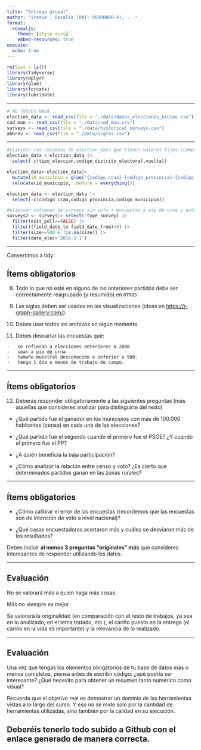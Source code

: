 ```yaml
---
title: "Entrega grupal"
author: "iratxe , Rosalía (DNI: 00000000-X), ..."
format:
  revealjs:
    theme: [style.scss]
    embed-resources: true
execute: 
  echo: true
---
```


```r
rm(list = ls())
library(tidyverse)
library(dplyr)
library(glue)
library(forcats)
library(lubridate)
```

------------------------------------------------------------------------

```r
# NO TOQUES NADA
election_data <- read_csv(file = "./data/datos_elecciones_brutos.csv")
cod_mun <- read_csv(file = "./data/cod_mun.csv")
surveys <- read_csv(file = "./data/historical_surveys.csv")
abbrev <- read_csv(file = "./data/siglas.csv")
```

------------------------------------------------------------------------

```r
#eliminar las columnas de election_data que tienen valores fijos (comprobado con unique):
election_data <-election_data |>
  select(-c(tipo_eleccion,codigo_distrito_electoral,vuelta))

election_data<-election_data|> 
  mutate(id_municipio = glue("{codigo_ccaa}-{codigo_provincia}-{codigo_municipio}")) |> 
  relocate(id_municipio, .before = everything())

election_data <- election_data |> 
  select(-c(codigo_ccaa,codigo_provincia,codigo_municipio))

#eliminar columnas de surveys sin info + encuestas a pie de urna y anteriores a 2016
surveys2 <- surveys|> select(-type_survey) |>
  filter(exit_poll==FALSE) |> 
  filter((field_date_to-field_date_from)>0) |> 
  filter(size>=500 & !is.na(size)) |> 
  filter(date_elec>'2016-1-1')
```

------------------------------------------------------------------------

Convertimos a tidy:

## Ítems obligatorios

8.  Todo lo que no esté en alguno de los anteriores partidos debe ser correctamente reagrupado (y resumido) en `OTROS`

9.  Las siglas deben ser usadas en las visualizaciones (ideas en <https://r-graph-gallery.com/>).

10. Debes usar todos los archivos en algún momento.

11. Debes descartar las encuestas que:

```         
-   se refieran a elecciones anteriores a 2008
-   sean a pie de urna
-   tamaño muestral desconocido o inferior a 500.
-   tenga 1 día o menos de trabajo de campo.
```

------------------------------------------------------------------------

## Ítems obligatorios

12. Deberás responder obligatoriamente a las siguientes preguntas (más aquellas que consideres analizar para distinguirte del resto)

-   ¿Qué partido fue el ganador en los municipios con más de 100.000 habitantes (censo) en cada una de las elecciones?

-   ¿Qué partido fue el segundo cuando el primero fue el PSOE? ¿Y cuando el primero fue el PP?

-   ¿A quién beneficia la baja participación?

-   ¿Cómo analizar la relación entre censo y voto? ¿Es cierto que determinados partidos ganan en las zonas rurales?

------------------------------------------------------------------------

## Ítems obligatorios

-   ¿Cómo calibrar el error de las encuestas (recordemos que las encuestas son de intención de voto a nivel nacional)?

-   ¿Qué casas encuestadoras acertaron más y cuáles se desviaron más de los resultados?

Debes incluir [**al menos 3 preguntas "originales" más**]{.hl-orange} que consideres interesantes de responder utilizando los datos.

------------------------------------------------------------------------

## Evaluación

No se valorará más a quien haga más cosas.

Más no siempre es mejor

Se valorará la originalidad (en comparación con el resto de trabajos, ya sea en lo analizado, en el tema tratado, etc.), el cariño puesto en la entrega (el cariño en la vida es importante) y la relevancia de lo realizado.

------------------------------------------------------------------------

## Evaluación

Una vez que tengas los elementos obligatorios de tu base de datos más o menos completos, piensa antes de escribir código: ¿qué podría ser interesante? ¿Qué necesito para obtener un resumen tanto numérico como visual?

Recuerda que el objetivo real es demostrar un dominio de las herramientas vistas a lo largo del curso. Y eso no se mide solo por la cantidad de herramientas utilizadas, sino también por la calidad en su ejecución.

## Deberéis tenerlo todo subido a Github con el enlace generado de manera correcta.
